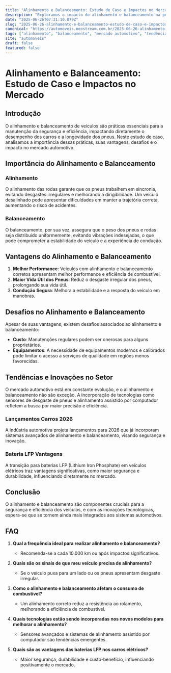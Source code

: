 ```yaml
---
title: "Alinhamento e Balanceamento: Estudo de Caso e Impactos no Mercado"
description: "Exploramos o impacto do alinhamento e balanceamento na performance veicular, incluindo vantagens e desafios, abordando tendências e inovações do setor."
date: "2025-06-26T07:31:10.079Z"
slug: "2025-06-26-alinhamento-e-balanceamento-estudo-de-caso-e-impactos-no-mercado"
canonical: "https://automoveis.neostream.com.br/2025-06-26-alinhamento-e-balanceamento-estudo-de-caso-e-impactos-no-mercado"
tags: ["alinhamento", "balanceamento", "mercado automotivo", "tendências", "inovações"]
site: "automoveis"
draft: false
featured: false
---
```


# Alinhamento e Balanceamento: Estudo de Caso e Impactos no Mercado

## Introdução

O alinhamento e balanceamento de veículos são práticas essenciais para a manutenção da segurança e eficiência, impactando diretamente o desempenho dos carros e a longevidade dos pneus. Neste estudo de caso, analisamos a importância dessas práticas, suas vantagens, desafios e o impacto no mercado automotivo.

## Importância do Alinhamento e Balanceamento

### Alinhamento

O alinhamento das rodas garante que os pneus trabalhem em sincronia, evitando desgastes irregulares e melhorando a dirigibilidade. Um veículo desalinhado pode apresentar dificuldades em manter a trajetória correta, aumentando o risco de acidentes.

### Balanceamento

O balanceamento, por sua vez, assegura que o peso dos pneus e rodas seja distribuído uniformemente, evitando vibrações indesejadas, o que pode comprometer a estabilidade do veículo e a experiência de condução.

## Vantagens do Alinhamento e Balanceamento

1. **Melhor Performance**: Veículos com alinhamento e balanceamento corretos apresentam melhor performance e eficiência de combustível.
2. **Maior Vida Útil dos Pneus**: Reduz o desgaste irregular dos pneus, prolongando sua vida útil.
3. **Condução Segura**: Melhora a estabilidade e a resposta do veículo em manobras.

## Desafios no Alinhamento e Balanceamento

Apesar de suas vantagens, existem desafios associados ao alinhamento e balanceamento:
- **Custo**: Manutenções regulares podem ser onerosas para alguns proprietários.
- **Equipamentos**: A necessidade de equipamentos modernos e calibrados pode limitar o acesso a serviços de qualidade em regiões menos favorecidas.

## Tendências e Inovações no Setor

O mercado automotivo está em constante evolução, e o alinhamento e balanceamento não são exceção. A incorporação de tecnologias como sensores de desgaste de pneus e alinhamento assistido por computador refletem a busca por maior precisão e eficiência.

### Lançamentos Carros 2026

A indústria automotiva projeta lançamentos para 2026 que já incorporam sistemas avançados de alinhamento e balanceamento, visando segurança e inovação.

### Bateria LFP Vantagens

A transição para baterias LFP (Lithium Iron Phosphate) em veículos elétricos traz vantagens significativas, como maior segurança e durabilidade, influenciando diretamente no mercado.

## Conclusão

O alinhamento e balanceamento são componentes cruciais para a segurança e eficiência dos veículos, e com as inovações tecnológicas, espera-se que se tornem ainda mais integrados aos sistemas automotivos.

## FAQ

1. **Qual a frequência ideal para realizar alinhamento e balanceamento?**
   - Recomenda-se a cada 10.000 km ou após impactos significativos.

2. **Quais são os sinais de que meu veículo precisa de alinhamento?**
   - Se o veículo puxa para um lado ou os pneus apresentam desgaste irregular.

3. **Como o alinhamento e balanceamento afetam o consumo de combustível?**
   - Um alinhamento correto reduz a resistência ao rolamento, melhorando a eficiência de combustível.

4. **Quais tecnologias estão sendo incorporadas nos novos modelos para melhorar o alinhamento?**
   - Sensores avançados e sistemas de alinhamento assistido por computador são tendências emergentes.

5. **Quais são as vantagens das baterias LFP nos carros elétricos?**
   - Maior segurança, durabilidade e custo-benefício, influenciando positivamente o mercado.